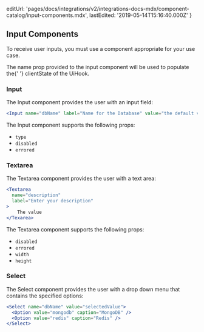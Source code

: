 
  editUrl:
    'pages/docs/integrations/v2/integrations-docs-mdx/component-catalog/input-components.mdx',
  lastEdited: '2019-05-14T15:16:40.000Z'
}

## Input Components

To receive user inputs, you must use a component appropriate for your use case.

<Note>
  The name prop provided to the input component will be used to populate the{' '}
  <InlineCode>clientState</InlineCode> of the UiHook.
</Note>

### Input

The Input component provides the user with an input field:

```jsx
<Input name="dbName" label="Name for the Database" value="the default value" />
```

The Input component supports the following props:

- `type`
- `disabled`
- `errored`

### Textarea

The Textarea component provides the user with a text area:

```jsx
<Textarea
  name="description"
  label="Enter your description"
>
	The value
</Texarea>
```

The Textarea component supports the following props:

- `disabled`
- `errored`
- `width`
- `height`

### Select

The Select component provides the user with a drop down menu that contains the specified options:

```jsx
<Select name="dbName" value="selectedValue">
  <Option value="mongodb" caption="MongoDB" />
  <Option value="redis" caption="Redis" />
</Select>
```
